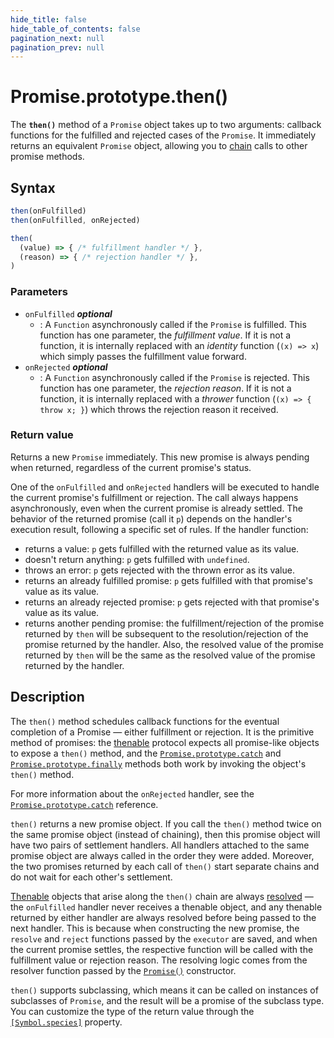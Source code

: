 ```yaml
---
hide_title: false
hide_table_of_contents: false
pagination_next: null
pagination_prev: null
---
```

# Promise.prototype.then()

The **`then()`** method of a `Promise` object takes up to two arguments: callback functions for the fulfilled and rejected cases of the `Promise`. It immediately returns an equivalent `Promise` object, allowing you to [chain](https://developer.mozilla.org/docs/Web/JavaScript/Guide/Using_promises#chaining) calls to other promise methods.

## Syntax

```js
then(onFulfilled)
then(onFulfilled, onRejected)

then(
  (value) => { /* fulfillment handler */ },
  (reason) => { /* rejection handler */ },
)
```

### Parameters

- `onFulfilled` _**optional**_
  - : A `Function` asynchronously called if the `Promise` is fulfilled. This function has one parameter, the _fulfillment value_. If it is not a function, it is internally replaced with an _identity_ function (`(x) => x`) which simply passes the fulfillment value forward.
- `onRejected` _**optional**_
  - : A `Function` asynchronously called if the `Promise` is rejected. This function has one parameter, the _rejection reason_. If it is not a function, it is internally replaced with a _thrower_ function (`(x) => { throw x; }`) which throws the rejection reason it received.

### Return value

Returns a new `Promise` immediately. This new promise is always pending when returned, regardless of the current promise's status.

One of the `onFulfilled` and `onRejected` handlers will be executed to handle the current promise's fulfillment or rejection. The call always happens asynchronously, even when the current promise is already settled. The behavior of the returned promise (call it `p`) depends on the handler's execution result, following a specific set of rules. If the handler function:

- returns a value: `p` gets fulfilled with the returned value as its value.
- doesn't return anything: `p` gets fulfilled with `undefined`.
- throws an error: `p` gets rejected with the thrown error as its value.
- returns an already fulfilled promise: `p` gets fulfilled with that promise's value as its value.
- returns an already rejected promise: `p` gets rejected with that promise's value as its value.
- returns another pending promise: the fulfillment/rejection of the promise returned by `then` will be subsequent to the resolution/rejection of the promise returned by the handler. Also, the resolved value of the promise returned by `then` will be the same as the resolved value of the promise returned by the handler.

## Description

The `then()` method schedules callback functions for the eventual completion of a Promise — either fulfillment or rejection. It is the primitive method of promises: the [thenable](https://developer.mozilla.org/docs/Web/JavaScript/Reference/Global_Objects/Promise#thenables) protocol expects all promise-like objects to expose a `then()` method, and the [`Promise.prototype.catch`](../../../globals/Promise/prototype/catch.md) and [`Promise.prototype.finally`](../../../globals/Promise/prototype/finally.md) methods both work by invoking the object's `then()` method.

For more information about the `onRejected` handler, see the [`Promise.prototype.catch`](../../../globals/Promise/prototype/catch.md) reference.

`then()` returns a new promise object. If you call the `then()` method twice on the same promise object (instead of chaining), then this promise object will have two pairs of settlement handlers. All handlers attached to the same promise object are always called in the order they were added. Moreover, the two promises returned by each call of `then()` start separate chains and do not wait for each other's settlement.

[Thenable](https://developer.mozilla.org/docs/Web/JavaScript/Reference/Global_Objects/Promise#thenables) objects that arise along the `then()` chain are always [resolved](https://developer.mozilla.org/docs/Web/JavaScript/Reference/Global_Objects/Promise/Promise#resolver_function) — the `onFulfilled` handler never receives a thenable object, and any thenable returned by either handler are always resolved before being passed to the next handler. This is because when constructing the new promise, the `resolve` and `reject` functions passed by the `executor` are saved, and when the current promise settles, the respective function will be called with the fulfillment value or rejection reason. The resolving logic comes from the resolver function passed by the [`Promise()`](../../../globals/Promise/Promise.md) constructor.

`then()` supports subclassing, which means it can be called on instances of subclasses of `Promise`, and the result will be a promise of the subclass type. You can customize the type of the return value through the [`[Symbol.species]`](../../../globals/Promise/@@species.md) property.
